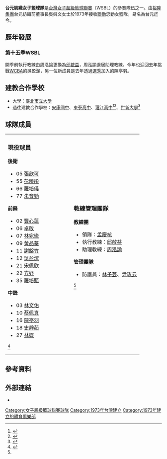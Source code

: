 {{infobox basketball club
|name=台元紡織
|logo=台元紡織女子籃球隊.png
|founded=1973年1月
|owner=[[台元紡織|台元紡織]]
|history=台元（1973～至今）
|coach=邱啟益
|championships=2010年
}}

'''台元紡織女子籃球隊'''是[[台灣|台灣]][[女子超級籃球聯賽|女子超級籃球聯賽]]（WSBL）的參賽隊伍之一。由[[裕隆集團|裕隆集團]]台元紡織前董事長吳舜文女士於1973年接收[[聯勤|聯勤]]忠勤女籃隊，易名為台元迄今。

==歷年發展==
===第十五季WSBL===
開季前執行教練由周泓諭更換為[[邱啟益|邱啟益]]，周泓諭退居助理教練。今年也迎回去年挑戰[[WCBA|WCBA]]的吳盈潔，另一位新成員是去年透過[[WSBL新人選秀會|選秀]]加入的陳亭羽。

==建教合作學校==
*大學：[[臺北市立大學|臺北市立大學]]
*過往建教合作學校：[[新北市立安康高級中學|安康國中]]、[[東泰高中|東泰高中]]、[[臺北市私立滬江高級中學|滬江高中]]<ref>{{Cite web|title=來自滬江的得分后，吳盈潔｜回到17歲|url=https://yahoo-hbl.tumblr.com/post/157637658712/%E4%BE%86%E8%87%AA%E6%BB%AC%E6%B1%9F%E7%9A%84%E5%BE%97%E5%88%86%E5%90%8E%E5%90%B3%E7%9B%88%E6%BD%94-%E5%9B%9E%E5%88%B017%E6%AD%B2|accessdate=|author=|date=|format=|publisher=|language=|archive-date=2020-03-23|archive-url=https://web.archive.org/web/20200323021202/https://yahoo-hbl.tumblr.com/post/157637658712/%E4%BE%86%E8%87%AA%E6%BB%AC%E6%B1%9F%E7%9A%84%E5%BE%97%E5%88%86%E5%90%8E%E5%90%B3%E7%9B%88%E6%BD%94-%E5%9B%9E%E5%88%B017%E6%AD%B2|dead-url=no}}</ref><ref>{{Cite web|title=籃球以及更多 東泰女籃新勢力：團隊至上|url=https://www.dp-womenbasket.com/2016/08/12/%E7%B1%83%E7%90%83%E4%BB%A5%E5%8F%8A%E6%9B%B4%E5%A4%9A-%E6%9D%B1%E6%B3%B0%E5%A5%B3%E7%B1%83%E6%96%B0%E5%8B%A2%E5%8A%9B%EF%BC%9A%E5%9C%98%E9%9A%8A%E8%87%B3%E4%B8%8A/|accessdate=2020-03-23|author=|date=|format=|publisher=|language=|archive-url=https://web.archive.org/web/20190730061632/http://www.dp-womenbasket.com/2016/08/12/%E7%B1%83%E7%90%83%E4%BB%A5%E5%8F%8A%E6%9B%B4%E5%A4%9A-%E6%9D%B1%E6%B3%B0%E5%A5%B3%E7%B1%83%E6%96%B0%E5%8B%A2%E5%8A%9B%EF%BC%9A%E5%9C%98%E9%9A%8A%E8%87%B3%E4%B8%8A/|archive-date=2019-07-30|dead-url=yes}}</ref>、[[世新大學|世新大學]]<ref>{{Cite web|title=【新聞】UBA MVP姊妹檔轉戰世新 可望加盟台元|url=https://basketball.biji.co/index.phpq=news&act=info&id=18070&subtitle=%E3%80%90%E6%96%B0%E8%81%9E%E3%80%91UBA+MVP%E5%A7%8A%E5%A6%B9%E6%AA%94%E8%BD%89%E6%88%B0%E4%B8%96%E6%96%B0+%E5%8F%AF%E6%9C%9B%E5%8A%A0%E7%9B%9F%E5%8F%B0%E5%85%83|accessdate=2020-03-23|author=|date=|format=|publisher=|language=}}</ref>

==球隊成員==
{|
|valign="top"|
=== 現役球員 ===
'''後衛'''
* 05 [[張歆可|張歆可]]
* 55 [[彭曉彤_(運動員)|彭曉彤]]
* 66 [[羅培儀|羅培儀]]
* 77 [[朱育勤|朱育勤]]

'''前鋒'''
* 02 [[豐心蓮|豐心蓮]]
* 06 [[卓敬_(運動員)|卓敬]]
* 07 [[林宛瑜|林宛瑜]]
* 09 [[黃品蓁|黃品蓁]]
* 11 [[謝鎔竹|謝鎔竹]]
* 12 [[吳盈潔|吳盈潔]]
* 21 [[宋佩欣|宋佩欣]]
* 22 [[方妤|方妤]]
* 35 [[羅培甄|羅培甄]]

'''中鋒'''
* 03 [[林文佑|林文佑]]
* 10 [[蔡佩真_(運動員)|蔡佩真]]
* 16 [[陳亭羽|陳亭羽]]
* 18 [[史靜茹|史靜茹]]
* 27 [[林蝶|林蝶]]

<ref name=":4">{{Cite web|title=台元紡織女子籃球隊|url=https://wsbl.wowsight.tw/%E5%8F%B0%E5%85%83%E5%A5%B3%E5%AD%90%E7%B1%83%E7%90%83%E9%9A%8A/|accessdate=|author=|date=2020-03-23|format=|publisher=|language=|archive-date=2022-01-01|archive-url=https://web.archive.org/web/20220101072549/https://wsbl.wowsight.tw/%E5%8F%B0%E5%85%83%E5%A5%B3%E5%AD%90%E7%B1%83%E7%90%83%E9%9A%8A/}}</ref>

|width="80"| 
|valign="top"|

=== 教練管理團隊 ===
'''教練團'''
* 領隊：[[孟慶杭|孟慶杭]]
* 執行教練：[[邱啟益|邱啟益]]
* 助理教練：[[周泓諭|周泓諭]]

'''管理團隊'''
* 防護員：[[林子芸|林子芸]]、[[尹玫云|尹玫云]]  
<ref name=":4" />
|}

==參考資料==
{{reflist}}

==外部連結==
*{{website|http://wsbl.choxue.com|女子超級籃球聯賽官方網站}}

{{女子超級籃球聯賽}}
{{portal bar|臺灣|籃球}}
[[Category:女子超級籃球聯賽球隊|Category:女子超級籃球聯賽球隊]]
[[Category:1973年台灣建立|Category:1973年台灣建立]]
[[Category:1973年建立的體育俱樂部|Category:1973年建立的體育俱樂部]]